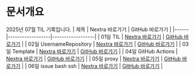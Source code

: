 # 문서개요
2025년 07월 TIL 기록입니다.
| 제목 | Nextra 바로가기 | GitHub 바로가기 |
|------|------------------|------------------|
| 01일 TIL | [Nextra 바로가기](/til/til-2025/til-07/01-TIL) | [GitHub 바로가기](https://github.com/MinHyeok-lee1/TIL/blob/main/2025/07/01-TIL.md) |
| 02일 UsernameRepository | [Nextra 바로가기](/til/til-2025/til-07/02-UsernameRepository) | [GitHub 바로가기](https://github.com/MinHyeok-lee1/TIL/blob/main/2025/07/02-UsernameRepository.md) |
| 03일 Template | [Nextra 바로가기](/til/til-2025/til-07/03-Template) | [GitHub 바로가기](https://github.com/MinHyeok-lee1/TIL/blob/main/2025/07/03-Template.md) |
| 04일 GitHub Actions | [Nextra 바로가기](/til/til-2025/til-07/04-GitHub-Actions) | [GitHub 바로가기](https://github.com/MinHyeok-lee1/TIL/blob/main/2025/07/04-GitHub-Actions.md) |
| 05일 proxy | [Nextra 바로가기](/til/til-2025/til-07/05-proxy) | [GitHub 바로가기](https://github.com/MinHyeok-lee1/TIL/blob/main/2025/07/05-proxy.md) |
| 06일 issue bash ssh | [Nextra 바로가기](/til/til-2025/til-07/06-issue-bash-ssh) | [GitHub 바로가기](https://github.com/MinHyeok-lee1/TIL/blob/main/2025/07/06-issue-bash-ssh.md) |
